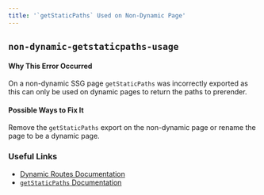 ```yaml
---
title: '`getStaticPaths` Used on Non-Dynamic Page'
---
```


## `non-dynamic-getstaticpaths-usage`

#### Why This Error Occurred

On a non-dynamic SSG page `getStaticPaths` was incorrectly exported as this can only be used on dynamic pages to return the paths to prerender.

#### Possible Ways to Fix It

Remove the `getStaticPaths` export on the non-dynamic page or rename the page to be a dynamic page.

### Useful Links

- [Dynamic Routes Documentation](/docs/pages/building-your-application/routing/dynamic-routes)
- [`getStaticPaths` Documentation](/docs/pages/building-your-application/routing/dynamic-routes)
